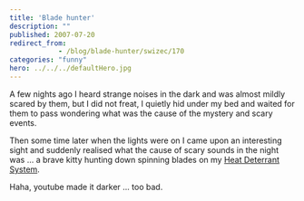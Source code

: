 ```yaml
---
title: 'Blade hunter'
description: ""
published: 2007-07-20
redirect_from: 
            - /blog/blade-hunter/swizec/170
categories: "funny"
hero: ../../../defaultHero.jpg
---
```


A few nights ago I heard strange noises in the dark and was almost mildly scared by them, but I did not freat, I quietly hid under my bed and waited for them to pass wondering what was the cause of the mystery and scary events.

Then some time later when the lights were on I came upon an interesting sight and suddenly realised what the cause of scary sounds in the night was ... a brave kitty hunting down spinning blades on my [Heat Deterrant System](http://swizec.com/index.php/mode=news/id=232).

Haha, youtube made it darker ... too bad.
